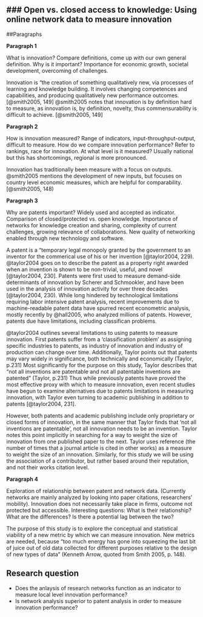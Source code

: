 ### Open vs. closed access to knowledge: Using online network data to measure innovation
-----------------------

##Paragraphs

**Paragraph 1**

What is innovation? Compare definitions, come up with our own general definition.
Why is it important? Importance for economic growth, societal development, overcoming of challenges.

Innovation is "the creation of something qualitatively new, via processes of learning and knowledge building. It involves changing competences and capabilities, and producing qualitatively new performance outcomes. [@smith2005, 149] @smith2005 notes that innovation is by definition hard to measure, as innovation is, by definition, novelty, thus commensurability is difficult to achieve. [@smith2005, 149]

**Paragraph 2**

How is innovation measured? Range of indicators, input-throughput-output, difficult to measure.
How do we compare innovation performance? Refer to rankings, race for innovation.
At what level is it measured? Usually national but this has shortcomings, regional is more pronounced.

Innovation has traditionally been measure with a focus on outputs. @smith2005 mentions the development of new inputs, but focuses on country level economic measures, which are helpful for comparability. [@smith2005, 148)



**Paragraph 3**

Why are patents important? Widely used and accepted as indicator.
Comparison of closed/protected vs. open knowledge.
Importance of networks for knowledge creation and sharing, complexity of current challenges, growing relevance of collaborations.
New quality of networking enabled through new technology and software.

A patent is a "temporary legal monopoly granted by the government to an inventor for the commerical use of his or her invention [@taylor2004, 229). @taylor2004 goes on to describe the patent as a property right awarded when an invention is shown to be non-trivial, useful, and novel [@taylor2004, 230]. Patents were first used to measure demand-side determinants of innovation by Scherer and Schmookler, and have been used in the analysis of innovation activity for over three decades [@taylor2004, 230). While long hindered by technological limitations requiring labor intensive patent analysis, recent improvements due to machine-readable patent data have spurred recent econometric analysis, mostly recently by @hall2005, who analyzed millions of patents. However, patents due have limitations, including classifican problems.  

@taylor2004 outlines several limitations to using patents to measure innovation. First patents suffer from a 'classification problem' as assigning specific industries to patents, as industry of innovation and industry of production can change over time. Additionally, Taylor points out that patents may vary widely in significance, both technically and economically (Taylor, p.231) Most significantly for the purpose on this study, Taylor describes that "not all inventions are patentable and not all patentable inventions are patented" (Taylor, p.231) Thus while previously patents have proved the most effective proxy with which to measure innovation, even recent studies have begun to examine alternatives due to patents limitations in measuring innovation, with Taylor even turning to academic publishing in addition to patents [@taylor2004, 231].

However, both patents and academic publishing include only proprietary or closed forms of innovation, in the same manner that Taylor finds that 'not all inventions are patentable', not all innovation needs to be an invention.  Taylor notes this point implicitly in searching for a way to weight the size of innovation from one published paper to the next. Taylor uses reference (the number of times that a journal article is cited in other works) as a measure to weight the size of an innovation. Similarly, for this study we will be using the association of a contributor, but rather based around their reputation, and not their works citation level.  

**Paragraph 4**

Exploration of relationship between patent and network data.
(Currently networks are mainly analyzed by looking into paper citations, researchers' mobility).
Innovation does not necessarily take place in firms, outcome not protected but accessible.
Interesting questions: What is their relationship? What are the differences? Is there a potential lag between the two?

The purpose of this study is to explore the conceptual and statistical viability of a new metric by which we can measure innovation. New metrics are needed, because "too much energy has gone into squeezing the last bit of juice out of old data collected for different purposes relative to the design of new types of data" (Kenneth Arrow, quoted from Smith 2005, p. 148). 

## Research question
- Does the anlaysis of research networks function as an indicator to measure local level innovation performance?
- Is network analysis superior to patent analysis in order to measure innovation performance?

